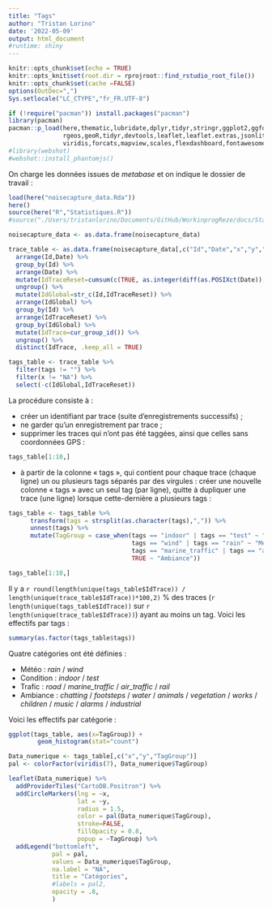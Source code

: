 ```yaml
---
title: "Tags"
author: "Tristan Lorino"
date: '2022-05-09'
output: html_document
#runtime: shiny
---
```


```r
knitr::opts_chunk$set(echo = TRUE)
knitr::opts_knit$set(root.dir = rprojroot::find_rstudio_root_file())
knitr::opts_chunk$set(cache =FALSE)
options(OutDec=",")
Sys.setlocale("LC_CTYPE","fr_FR.UTF-8")
```

```r
if (!require("pacman")) install.packages("pacman")
library(pacman)
pacman::p_load(here,thematic,lubridate,dplyr,tidyr,stringr,ggplot2,ggforce,forcats,rgdal,sp,sf,
               rgeos,geoR,tidyr,devtools,leaflet,leaflet.extras,jsonlite,RColorBrewer,
               viridis,forcats,mapview,scales,flexdashboard,fontawesome,rprojroot,ggthemes,plotly,spacetime,gstat)
#library(webshot)
#webshot::install_phantomjs()
```

On charge les données issues de *metabase* et on indique le dossier de travail :
```r
load(here("noisecapture_data.Rda"))
here()
source(here("R","Statistiques.R"))
#source("./Users/tristanlorino/Documents/GitHub/WorkinprogReze/docs/Statistiques.R")

noisecapture_data <- as.data.frame(noisecapture_data)

trace_table <- as.data.frame(noisecapture_data[,c("Id","Date","x","y","leq_mean","tags")]) %>%
  arrange(Id,Date) %>%
  group_by(Id) %>%
  arrange(Date) %>%
  mutate(IdTraceReset=cumsum(c(TRUE, as.integer(diff(as.POSIXct(Date)), units = "secs") >= 2L))) %>%
  ungroup() %>%
  mutate(IdGlobal=str_c(Id,IdTraceReset)) %>%
  arrange(IdGlobal) %>%
  group_by(Id) %>%
  arrange(IdTraceReset) %>%
  group_by(IdGlobal) %>%
  mutate(IdTrace=cur_group_id()) %>%
  ungroup() %>%
  distinct(IdTrace, .keep_all = TRUE)

tags_table <- trace_table %>%
  filter(tags != "") %>%
  filter(x != "NA") %>%
  select(-c(IdGlobal,IdTraceReset))
```

La procédure consiste à :

  * créer un identifiant par trace (suite d'enregistrements successifs) ;
  * ne garder qu'un enregistrement par trace ;
  * supprimer les traces qui n'ont pas été taggées, ainsi que celles sans coordonnées GPS :
  
```r
tags_table[1:10,]
```
  
  * à partir de la colonne « tags », qui contient pour chaque trace (chaque ligne) un ou plusieurs tags séparés par des virgules : créer une nouvelle colonne « tags » avec un seul tag (par ligne), quitte à dupliquer une trace (une ligne) lorsque cette-dernière a plusieurs tags :
  
```r
tags_table <- tags_table %>%
      transform(tags = strsplit(as.character(tags),",")) %>%
      unnest(tags) %>%
      mutate(TagGroup = case_when(tags == "indoor" | tags == "test" ~ "Condition",
                                  tags == "wind" | tags == "rain" ~ "Meteo",
                                  tags == "marine_traffic" | tags == "air_traffic" | tags == "rail" | tags == "road" ~ "Trafic",
                                  TRUE ~ "Ambiance"))
```

```r
tags_table[1:10,]
```

Il y a `r round(length(unique(tags_table$IdTrace)) / length(unique(trace_table$IdTrace))*100,2)` % des traces (`r length(unique(tags_table$IdTrace))` sur `r length(unique(trace_table$IdTrace))`) ayant au moins un tag. Voici les effectifs par tags :

```r
summary(as.factor(tags_table$tags))
```

Quatre catégories ont été définies :

  * Météo : *rain* / *wind*
  * Condition : *indoor* / *test*
  * Trafic : *road* / *marine_traffic* / *air_traffic* / *rail*
  * Ambiance : *chatting* / *footsteps* / *water* / *animals* / *vegetation* / *works* / *children* / *music* / *alarms* / *industrial*
  
Voici les effectifs par catégorie :

```r
ggplot(tags_table, aes(x=TagGroup)) +
        geom_histogram(stat="count")
```

```r
Data_numerique <- tags_table[,c("x","y","TagGroup")]
pal <- colorFactor(viridis(7), Data_numerique$TagGroup)

leaflet(Data_numerique) %>%
  addProviderTiles("CartoDB.Positron") %>%
  addCircleMarkers(lng = ~x, 
                   lat = ~y, 
                   radius = 1.5, 
                   color = pal(Data_numerique$TagGroup),
                   stroke=FALSE,
                   fillOpacity = 0.8,
                   popup = ~TagGroup) %>%
  addLegend("bottomleft",
            pal = pal,
            values = Data_numerique$TagGroup,
            na.label = "NA",
            title = "Catégories",
            #labels = pal2,
            opacity = .8,
            )
```

